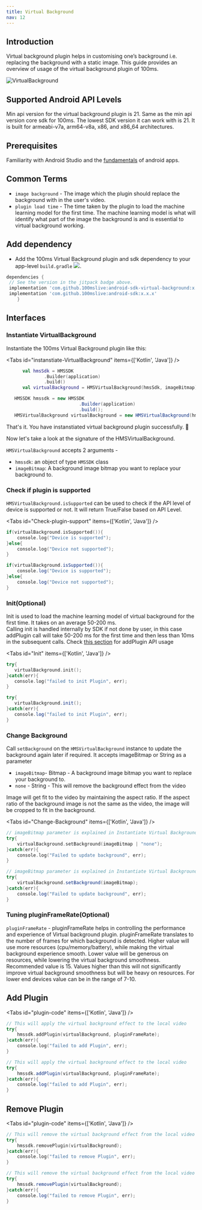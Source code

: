 ```yaml
---
title: Virtual Background
nav: 12
---
```


## Introduction

Virtual background plugin helps in customising one’s background i.e. replacing the background with a static image.
This guide provides an overview of usage of the virtual background plugin of 100ms.

![VirtualBackground](/docs/v2/vb.jpg)

## Supported Android API Levels

Min api version for the virtual background plugin is 21. Same as the min api version core sdk for 100ms. The lowest SDK version it can work with is 21. It is built for armeabi-v7a, arm64-v8a, x86, and x86_64 architectures.

## Prerequisites

Familiarity with Android Studio and the [fundamentals](https://developer.android.com/training/basics/firstapp) of android apps.

## Common Terms

-   `image background` - The image which the plugin should replace the background with in the user's video.
-   `plugin load time` - The time taken by the plugin to load the  machine learning model for the first time. The machine learning model is what will identify what part of the image the background is and is essential to virtual background working.

## Add dependency

-   Add the 100ms Virtual Background plugin and sdk dependency to your app-level `build.gradle` [![](https://jitpack.io/v/100mslive/android-sdk.svg)](https://jitpack.io/#100mslive/android-sdk).

```json{3,4}:build.gradle
dependencies {
 // See the version in the jitpack badge above.
 implementation 'com.github.100mslive:android-sdk-virtual-background:x.x.x'
 implementation 'com.github.100mslive:android-sdk:x.x.x'
    }
```
## Interfaces

### Instantiate VirtualBackground

Instantiate the 100ms Virtual Background plugin like this:

<Tabs id="instanstiate-VirtualBackground" items={['Kotlin', 'Java']} />

<Tab id='instanstiate-VirtualBackground-0'>

```kotlin
      val hmsSdk = HMSSDK
              .Builder(application)
              .build()
      val virtualBackground = HMSVirtualBackground(hmsSdk, imageBitmap)
```

</Tab>

<Tab id='instanstiate-VirtualBackground-1'>

```java
   HMSSDK hmssdk = new HMSSDK
                           .Builder(application)
                           .build();
   HMSVirtualBackground virtualBackground = new HMSVirtualBackground(hmssdk, imageBitmap)
```
</Tab>

That's it. You have instanstiated virtual background plugin successfully. 🥳

Now let's take a look at the signature of the HMSVirtualBackground.

`HMSVirtualBackground` accepts 2 arguments -
-   `hmssdk`: an object of type `HMSSDK` class
-   `imageBitmap`: A background image bitmap you want to replace your background to.

### Check if plugin is supported

`HMSVirtualBackground.isSupported` can be used to check if the API level of device is supported or not.
It will return True/False based on API Level.

<Tabs id="Check-plugin-support" items={['Kotlin', 'Java']} />

<Tab id='Check-plugin-support-0'>

```kotlin
if(virtualBackground.isSupported()){
    console.log("Device is supported");
}else{
    console.log("Device not supported");
}
```
</Tab>

<Tab id='Check-plugin-support-1'>

```java
if(virtualBackground.isSupported()){
    console.log("Device is supported");
}else{
    console.log("Device not supported");
}
```
</Tab>


### Init(Optional)

Init is used to load the machine learning model of virtual background for the first time.
It takes on an average 50-200 ms.<br/>
Calling init is handled internally by SDK if not done by user, in this case addPlugin call will
take 50-200 ms for the first time and then less than 10ms in the subsequent calls.
Check [this section](#add-plugin) for addPlugin API usage

<Tabs id="Init" items={['Kotlin', 'Java']} />

<Tab id='Init-0'>

```kotlin
try{
   virtualBackground.init();
}catch(err){
   console.log("failed to init Plugin", err);
}
```
</Tab>

<Tab id='Init-1'>

```java
try{
   virtualBackground.init();
}catch(err){
   console.log("failed to init Plugin", err);
}
```
</Tab>


### Change Background

Call `setBackground` on the `HMSVirtualBackground` instance to update the background again later if required.
It accepts imageBitmap or String as a parameter

-  `imageBitmap`- Bitmap - A background image bitmap you want to replace your background to.
-  `none` - String - This will remove the background effect from the video

Image will get fit to the video by maintaining the aspect ratio.
If the aspect ratio of the background image is not the same as the video, the image will be cropped to fit in the background.

<Tabs id="Change-Background" items={['Kotlin', 'Java']} />

<Tab id='Change-Background-0'>

```kotlin
// imageBitmap parameter is explained in Instantiate Virtual Background section
try{
    virtualBackground.setBackground(imageBitmap | "none");
}catch(err){
    console.log("Failed to update background", err);
}
```
</Tab>

<Tab id='Change-Background-1'>

```java
// imageBitmap parameter is explained in Instantiate Virtual Background section
try{
    virtualBackground.setBackground(imageBitmap);
}catch(err){
    console.log("Failed to update background", err);
}
```
</Tab>

### Tuning pluginFrameRate(Optional)

`pluginFrameRate` - pluginFrameRate helps in controlling the performance and experience of Virtual background plugin.
pluginFrameRate translates to the number of frames for which background is detected. Higher value will use more resources
(cpu/memory/battery), while making the virtual background experience smooth. Lower value will be generous on resources,
 while lowering the virtual background smoothness. Recommended value is 15. Values higher than this will not significantly
 improve virtual background smoothness but will be heavy on resources. For lower end devices value can be in the range of 7-10.

## Add Plugin

<Tabs id="plugin-code" items={['Kotlin', 'Java']} />

<Tab id='plugin-code-0'>

```kotlin
// This will apply the virtual background effect to the local video
try{
    hmssdk.addPlugin(virtualBackground, pluginFrameRate);
}catch(err){
    console.log("failed to add Plugin", err);
}
```
</Tab>

<Tab id='plugin-code-1'>

```Java
// This will apply the virtual background effect to the local video
try{
    hmssdk.addPlugin(virtualBackground, pluginFrameRate);
}catch(err){
    console.log("failed to add Plugin", err);
}
```
</Tab>

## Remove Plugin

<Tabs id="plugin-code" items={['Kotlin', 'Java']} />

<Tab id='plugin-code-0'>

```kotlin
// This will remove the virtual background effect from the local video
try{
    hmssdk.removePlugin(virtualBackground);
}catch(err){
    console.log("failed to remove Plugin", err);
}
```
</Tab>

<Tab id='plugin-code-1'>

```Java
// This will remove the virtual background effect from the local video
try{
    hmssdk.removePlugin(virtualBackground);
}catch(err){
    console.log("failed to remove Plugin", err);
}
```
</Tab>

